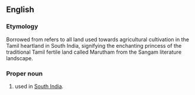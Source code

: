 ==English==

===Etymology===
Borrowed from {{bor|en|ta|மருதம்}} refers to all land used towards agricultural cultivation in the Tamil heartland in South India, signifying the enchanting princess of the traditional Tamil fertile land called Marutham from the Sangam literature landscape.

===Proper noun===
{{en-proper noun}}

# {{given name|female|from=India}} used in [[South India]].